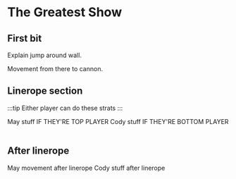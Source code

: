 
# The Greatest Show

## First bit

Explain jump around wall.

Movement from there to cannon.

## Linerope section

:::tip
Either player can do these strats
:::

<Table>
<May>
May stuff IF THEY'RE TOP PLAYER
</May>
<Cody>
Cody stuff IF THEY'RE BOTTOM PLAYER
</Cody>
</Table>

## After linerope

<Table>
<May>
May movement after linerope
</May>
<Cody>
Cody stuff after linerope
</Cody>
</Table>